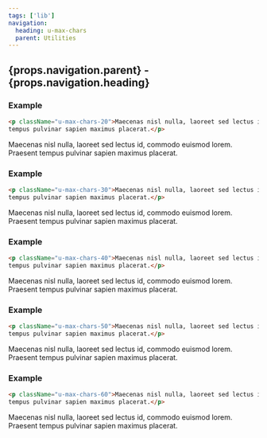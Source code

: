 ```yaml
---
tags: ['lib']
navigation:
  heading: u-max-chars
  parent: Utilities
---
```


## {props.navigation.parent} - {props.navigation.heading}
### Example
```html
<p className="u-max-chars-20">Maecenas nisl nulla, laoreet sed lectus id, commodo euismod lorem. Praesent
tempus pulvinar sapien maximus placerat.</p>
```

<p className="u-max-chars-20">Maecenas nisl nulla, laoreet sed lectus id, commodo euismod lorem. Praesent
tempus pulvinar sapien maximus placerat.</p>


### Example
```html
<p className="u-max-chars-30">Maecenas nisl nulla, laoreet sed lectus id, commodo euismod lorem. Praesent
tempus pulvinar sapien maximus placerat.</p>
```

<p className="u-max-chars-30">Maecenas nisl nulla, laoreet sed lectus id, commodo euismod lorem. Praesent
tempus pulvinar sapien maximus placerat.</p>


### Example
```html
<p className="u-max-chars-40">Maecenas nisl nulla, laoreet sed lectus id, commodo euismod lorem. Praesent
tempus pulvinar sapien maximus placerat.</p>
```

<p className="u-max-chars-40">Maecenas nisl nulla, laoreet sed lectus id, commodo euismod lorem. Praesent
tempus pulvinar sapien maximus placerat.</p>


### Example
```html
<p className="u-max-chars-50">Maecenas nisl nulla, laoreet sed lectus id, commodo euismod lorem. Praesent
tempus pulvinar sapien maximus placerat.</p>
```

<p className="u-max-chars-50">Maecenas nisl nulla, laoreet sed lectus id, commodo euismod lorem. Praesent
tempus pulvinar sapien maximus placerat.</p>


### Example
```html
<p className="u-max-chars-60">Maecenas nisl nulla, laoreet sed lectus id, commodo euismod lorem. Praesent
tempus pulvinar sapien maximus placerat.</p>
```

<p className="u-max-chars-60">Maecenas nisl nulla, laoreet sed lectus id, commodo euismod lorem. Praesent
tempus pulvinar sapien maximus placerat.</p>
